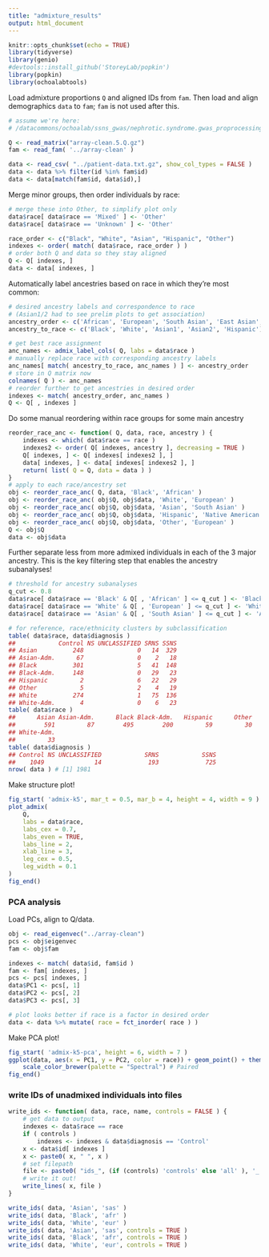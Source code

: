 ```yaml
---
title: "admixture_results"
output: html_document
---
```


```r
knitr::opts_chunk$set(echo = TRUE)
library(tidyverse)
library(genio)
#devtools::install_github('StoreyLab/popkin')
library(popkin)
library(ochoalabtools)
```

Load admixture proportions `Q` and aligned IDs from `fam`.
Then load and align demographics `data` to `fam`; `fam` is not used after this.
```r
# assume we're here:
# /datacommons/ochoalab/ssns_gwas/nephrotic.syndrome.gwas_proprocessing_202205/admixture/

Q <- read_matrix("array-clean.5.Q.gz") 
fam <- read_fam( '../array-clean' )

data <- read_csv( "../patient-data.txt.gz", show_col_types = FALSE )
data <- data %>% filter(id %in% fam$id) 
data <- data[match(fam$id, data$id),]
```

Merge minor groups, then order individuals by race:
```r
# merge these into Other, to simplify plot only
data$race[ data$race == 'Mixed' ] <- 'Other'
data$race[ data$race == 'Unknown' ] <- 'Other'

race_order <- c("Black", "White", "Asian", "Hispanic", "Other")
indexes <- order( match( data$race, race_order ) )
# order both Q and data so they stay aligned
Q <- Q[ indexes, ]
data <- data[ indexes, ]
```

Automatically label ancestries based on race in which they're most common:
```r
# desired ancestry labels and correspondence to race
# (Asian1/2 had to see prelim plots to get association)
ancestry_order <- c('African', 'European', 'South Asian', 'East Asian', 'Native American')
ancestry_to_race <- c('Black', 'White', 'Asian1', 'Asian2', 'Hispanic')

# get best race assignment
anc_names <- admix_label_cols( Q, labs = data$race )
# manually replace race with corresponding ancestry labels
anc_names[ match( ancestry_to_race, anc_names ) ] <- ancestry_order
# store in Q matrix now
colnames( Q ) <- anc_names
# reorder further to get ancestries in desired order
indexes <- match( ancestry_order, anc_names )
Q <- Q[ , indexes ]
```

Do some manual reordering within race groups for some main ancestry
```r
reorder_race_anc <- function( Q, data, race, ancestry ) {
    indexes <- which( data$race == race )
    indexes2 <- order( Q[ indexes, ancestry ], decreasing = TRUE )
    Q[ indexes, ] <- Q[ indexes[ indexes2 ], ]
    data[ indexes, ] <- data[ indexes[ indexes2 ], ]
    return( list( Q = Q, data = data ) )
}
# apply to each race/ancestry set
obj <- reorder_race_anc( Q, data, 'Black', 'African' )
obj <- reorder_race_anc( obj$Q, obj$data, 'White', 'European' )
obj <- reorder_race_anc( obj$Q, obj$data, 'Asian', 'South Asian' )
obj <- reorder_race_anc( obj$Q, obj$data, 'Hispanic', 'Native American' )
obj <- reorder_race_anc( obj$Q, obj$data, 'Other', 'European' )
Q <- obj$Q
data <- obj$data
```

Further separate less from more admixed individuals in each of the 3 major ancestry.
This is the key filtering step that enables the ancestry subanalyses!
```r
# threshold for ancestry subanalyses
q_cut <- 0.8
data$race[ data$race == 'Black' & Q[ , 'African' ] <= q_cut ] <- 'Black-Adm.'
data$race[ data$race == 'White' & Q[ , 'European' ] <= q_cut ] <- 'White-Adm.'
data$race[ data$race == 'Asian' & Q[ , 'South Asian' ] <= q_cut ] <- 'Asian-Adm.'

# for reference, race/ethnicity clusters by subclassification
table( data$race, data$diagnosis )
##            Control NS UNCLASSIFIED SRNS SSNS
## Asian          248               0   14  329
## Asian-Adm.      67               0    2   18
## Black          301               5   41  148
## Black-Adm.     148               0   29   23
## Hispanic         2               6   22   29
## Other            5               2    4   19
## White          274               1   75  136
## White-Adm.       4               0    6   23
table( data$race )
##      Asian Asian-Adm.      Black Black-Adm.   Hispanic      Other      White 
##        591         87        495        200         59         30        486 
## White-Adm. 
##         33 
table( data$diagnosis )
## Control NS UNCLASSIFIED            SRNS            SSNS 
##    1049              14             193             725 
nrow( data ) # [1] 1981
```

Make structure plot!
```r
fig_start( 'admix-k5', mar_t = 0.5, mar_b = 4, height = 4, width = 9 )
plot_admix(
    Q,
    labs = data$race,
    labs_cex = 0.7,
    labs_even = TRUE,
    labs_line = 2,
    xlab_line = 3,
    leg_cex = 0.5,
    leg_width = 0.1
)
fig_end()
```

### PCA analysis

Load PCs, align to Q/data.
```r
obj <- read_eigenvec("../array-clean")
pcs <- obj$eigenvec
fam <- obj$fam

indexes <- match( data$id, fam$id )
fam <- fam[ indexes, ]
pcs <- pcs[ indexes, ]
data$PC1 <- pcs[, 1]
data$PC2 <- pcs[, 2]
data$PC3 <- pcs[, 3]

# plot looks better if race is a factor in desired order
data <- data %>% mutate( race = fct_inorder( race ) )
```

Make PCA plot!
```r
fig_start( 'admix-k5-pca', height = 6, width = 7 )
ggplot(data, aes(x = PC1, y = PC2, color = race)) + geom_point() + theme_classic() + labs(color = 'Race') +
    scale_color_brewer(palette = "Spectral") # Paired
fig_end()
```

### write IDs of unadmixed individuals into files

```r
write_ids <- function( data, race, name, controls = FALSE ) {
    # get data to output
    indexes <- data$race == race
    if ( controls )
        indexes <- indexes & data$diagnosis == 'Control'
    x <- data$id[ indexes ]
    x <- paste0( x, " ", x )
    # set filepath
    file <- paste0( "ids_", (if (controls) 'controls' else 'all' ), '_', name, ".txt" )
    # write it out!
    write_lines( x, file )
}

write_ids( data, 'Asian', 'sas' )
write_ids( data, 'Black', 'afr' )
write_ids( data, 'White', 'eur' )
write_ids( data, 'Asian', 'sas', controls = TRUE )
write_ids( data, 'Black', 'afr', controls = TRUE )
write_ids( data, 'White', 'eur', controls = TRUE )
```

